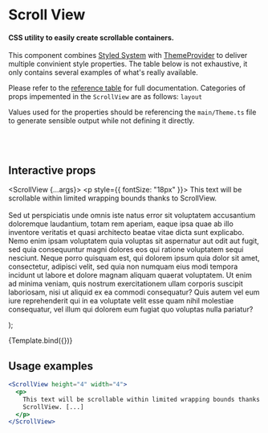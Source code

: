 
<Meta title="Basic Layout/Scroll View" component={ScrollView} />

# Scroll View

#### CSS utility to easily create scrollable containers.

This component combines [Styled System](https://styled-system.com/) with [ThemeProvider](https://styled-components.com/docs/advanced#theming) to deliver multiple convinient style properties.
The table below is not exhaustive, it only contains several examples of what's really available.

Please refer to the [reference table](https://styled-system.com/table) for full documentation.
Categories of props impemented in the `ScrollView` are as follows: `layout`

Values used for the properties should be referencing the `main/Theme.ts` file to generate sensible output while not defining it directly.

<br />
<br />

## Interactive props

  <ScrollView {...args}>
    <p style={{ fontSize: "18px" }}>
      This text will be scrollable within limited wrapping bounds thanks to
      ScrollView.
      <br />
      <br />
      Sed ut perspiciatis unde omnis iste natus error sit voluptatem accusantium
      doloremque laudantium, totam rem aperiam, eaque ipsa quae ab illo inventore
      veritatis et quasi architecto beatae vitae dicta sunt explicabo. Nemo enim
      ipsam voluptatem quia voluptas sit aspernatur aut odit aut fugit, sed quia
      consequuntur magni dolores eos qui ratione voluptatem sequi nesciunt. Neque
      porro quisquam est, qui dolorem ipsum quia dolor sit amet, consectetur, adipisci
      velit, sed quia non numquam eius modi tempora incidunt ut labore et dolore
      magnam aliquam quaerat voluptatem. Ut enim ad minima veniam, quis nostrum exercitationem
      ullam corporis suscipit laboriosam, nisi ut aliquid ex ea commodi consequatur?
      Quis autem vel eum iure reprehenderit qui in ea voluptate velit esse quam nihil
      molestiae consequatur, vel illum qui dolorem eum fugiat quo voluptas nulla
      pariatur?
    </p>
  </ScrollView>
);

<Canvas>
  <Story
    name="Default"
    args={{
      height: 4,
      width: 5
    }}
  >
    {Template.bind({})}
  </Story>
</Canvas>

<ArgsTable story="Default" />

## Usage examples

```jsx
<ScrollView height="4" width="4">
  <p>
    This text will be scrollable within limited wrapping bounds thanks to
    ScrollView. [...]
  </p>
</ScrollView>
```
